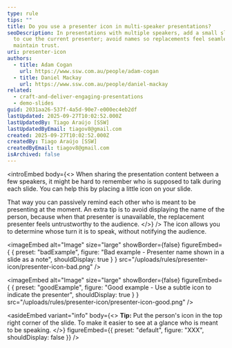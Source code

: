 ```yaml
---
type: rule
tips: ""
title: Do you use a presenter icon in multi-speaker presentations?
seoDescription: In presentations with multiple speakers, add a small slide icon
  to cue the current presenter; avoid names so replacements feel seamless and
  maintain trust.
uri: presenter-icon
authors:
  - title: Adam Cogan
    url: https://www.ssw.com.au/people/adam-cogan
  - title: Daniel Mackay
    url: https://www.ssw.com.au/people/daniel-mackay
related:
  - craft-and-deliver-engaging-presentations
  - demo-slides
guid: 2031aa26-537f-4a5d-90e7-e000ec4eb2df
lastUpdated: 2025-09-27T10:02:52.000Z
lastUpdatedBy: Tiago Araújo [SSW]
lastUpdatedByEmail: tiagov8@gmail.com
created: 2025-09-27T10:02:52.000Z
createdBy: Tiago Araújo [SSW]
createdByEmail: tiagov8@gmail.com
isArchived: false
---
```

<introEmbed
  body={<>
When sharing the presentation content between a few speakers, it might be hard to remember who is supposed to talk during each slide. You can help this by placing a little icon on your slide.

That way you can passively remind each other who is meant to be presenting at the moment. An extra tip is to avoid displaying the name of the person, because when that presenter is unavailable, the replacement presenter feels untrustworthy to the audience.
  </>}
/>
The icon allows you to determine whose turn it is to speak, without notifying the audience.

<imageEmbed
  alt="Image"
  size="large"
  showBorder={false}
  figureEmbed={ {
    preset: "badExample",
    figure: "Bad example - Presenter name shown in a slide as a note",
    shouldDisplay: true
  } }
  src="/uploads/rules/presenter-icon/presenter-icon-bad.png"
/>

<imageEmbed
  alt="Image"
  size="large"
  showBorder={false}
  figureEmbed={ {
    preset: "goodExample",
    figure: "Good example - Use a subtle icon to indicate the presenter",
    shouldDisplay: true
  } }
  src="/uploads/rules/presenter-icon/presenter-icon-good.png"
/>

<asideEmbed
  variant="info"
  body={<>
    **Tip:** Put the person's icon in the top right corner of the slide. To make it easier to see at a glance who is meant to be speaking.
  </>}
  figureEmbed={{
    preset: "default",
    figure: "XXX",
    shouldDisplay: false
  }}
/>
